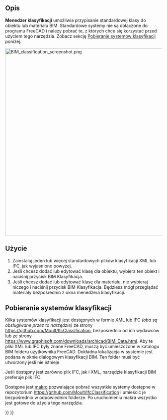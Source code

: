 <languages/>

{{Docnav/pl
|[[BIM_IfcProperties/pl|Menadżer właściwości IFC]]
|[[BIM_Layers/pl|Warstwy]]
|[[BIM_Workbench/pl|środowisko pracy BIM]]
|IconL=BIM_IfcProperties.svg
|IconR=BIM_Layers.svg
|IconC=Workbench_BIM.svg
}}

{{GuiCommand/pl
|Name=BIM Classification
|Name/pl=BIM: Klasyfikacja
|MenuLocation=Zarządzanie → Klasyfikacja
|Workbenches=[[BIM_Workbench/pl|BIM]]
}}

<span id="Description"></span>
==Opis==

'''Menedżer klasyfikacji''' umożliwia przypisanie standardowej klasy do obiektu lub materiału BIM. Standardowe systemy nie są dołączone do programu FreeCAD i należy pobrać te, z których chce się korzystać przed użyciem tego narzędzia. Zobacz sekcję [[#Pobieranie_systemów_klasyfikacji|Pobieranie systemów klasyfikacji]] poniżej.

[[Image:BIM classification screenshot.png|600px]]
{{Caption|Menedżer klasyfikacji}}

<span id="Usage"></span>
==Użycie==

# Zainstaluj jeden lub więcej standardowych plików klasyfikacji XML lub IFC, jak wyjaśniono powyżej.
# Jeśli chcesz dodać lub edytować klasę dla obiektu, wybierz ten obiekt i naciśnij przycisk BIM Klasyfikacja.
# Jeśli chcesz dodać lub edytować klasę dla materiału, nie wybieraj niczego i naciśnij przycisk BIM Klasyfikacja. Będziesz mógł przeglądać materiały bezpośrednio z okna menedżera klasyfikacji.

<span id="Downloading_classification_systems"></span>
==Pobieranie systemów klasyfikacji==

Kilka systemów klasyfikacji jest dostępnych w formie XML lub IFC ''(oba są obsługiwane przez to narzędzie)'' ze strony https://github.com/Moult/IfcClassification, bezpośrednio od ich wydawców lub ze strony https://www.graphisoft.com/downloads/archicad/BIM_Data.html. Aby te pliki XML lub IFC były znane FreeCAD, muszą być umieszczone w katalogu BIM folderu użytkownika FreeCAD. Dokładna lokalizacja w systemie jest podana w oknie dialogowym klasyfikacji BIM. Ten folder musi być utworzony jeśli nie istnieje.

Jeśli dostępny jest zarówno plik IFC, jak i XML, narzędzie klasyfikacji BIM preferuje plik IFC.

Dostępne jest [[Macro_Download_Classifications/pl|makro]] pozwalające pobrać wszystkie systemy dostępne w repozytorium https://github.com/Moult/IfcClassification i umieścić je bezpośrednio w odpowiednim folderze. Po uruchomieniu makra wszystko jest gotowe do użycia tego narzędzia.


{{Docnav/pl
|[[BIM_IfcProperties/pl|Menadżer właściwości IFC]]
|[[BIM_Layers/pl|Warstwy]]
|[[BIM_Workbench/pl|środowisko pracy BIM]]
|IconL=BIM_IfcProperties.svg
|IconR=BIM_Layers.svg
|IconC=Workbench_BIM.svg
}}

{{BIM_Tools_navi{{#translation:}}}}
{{Userdocnavi{{#translation:}}}}